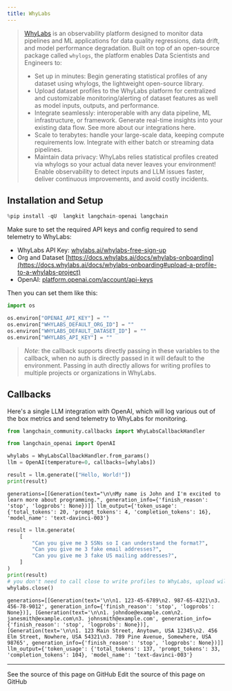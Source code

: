 ```yaml
---
title: WhyLabs
---
```


>[WhyLabs](https://docs.whylabs.ai/docs/) is an observability platform designed to monitor data pipelines and ML applications for data quality regressions, data drift, and model performance degradation. Built on top of an open-source package called `whylogs`, the platform enables Data Scientists and Engineers to:
>
>- Set up in minutes: Begin generating statistical profiles of any dataset using whylogs, the lightweight open-source library.
>- Upload dataset profiles to the WhyLabs platform for centralized and customizable monitoring/alerting of dataset features as well as model inputs, outputs, and performance.
>- Integrate seamlessly: interoperable with any data pipeline, ML infrastructure, or framework. Generate real-time insights into your existing data flow. See more about our integrations here.
>- Scale to terabytes: handle your large-scale data, keeping compute requirements low. Integrate with either batch or streaming data pipelines.
>- Maintain data privacy: WhyLabs relies statistical profiles created via whylogs so your actual data never leaves your environment!
Enable observability to detect inputs and LLM issues faster, deliver continuous improvements, and avoid costly incidents.

## Installation and Setup

```python
%pip install -qU  langkit langchain-openai langchain
```

Make sure to set the required API keys and config required to send telemetry to WhyLabs:

- WhyLabs API Key: [whylabs.ai/whylabs-free-sign-up](https://whylabs.ai/whylabs-free-sign-up)
- Org and Dataset [https://docs.whylabs.ai/docs/whylabs-onboarding](https://docs.whylabs.ai/docs/whylabs-onboarding#upload-a-profile-to-a-whylabs-project)
- OpenAI: [platform.openai.com/account/api-keys](https://platform.openai.com/account/api-keys)

Then you can set them like this:

```python
import os

os.environ["OPENAI_API_KEY"] = ""
os.environ["WHYLABS_DEFAULT_ORG_ID"] = ""
os.environ["WHYLABS_DEFAULT_DATASET_ID"] = ""
os.environ["WHYLABS_API_KEY"] = ""
```

> *Note*: the callback supports directly passing in these variables to the callback, when no auth is directly passed in it will default to the environment. Passing in auth directly allows for writing profiles to multiple projects or organizations in WhyLabs.

## Callbacks

Here's a single LLM integration with OpenAI, which will log various out of the box metrics and send telemetry to WhyLabs for monitoring.

```python
from langchain_community.callbacks import WhyLabsCallbackHandler
```

```python
from langchain_openai import OpenAI

whylabs = WhyLabsCallbackHandler.from_params()
llm = OpenAI(temperature=0, callbacks=[whylabs])

result = llm.generate(["Hello, World!"])
print(result)
```

```output
generations=[[Generation(text="\n\nMy name is John and I'm excited to learn more about programming.", generation_info={'finish_reason': 'stop', 'logprobs': None})]] llm_output={'token_usage': {'total_tokens': 20, 'prompt_tokens': 4, 'completion_tokens': 16}, 'model_name': 'text-davinci-003'}
```

```python
result = llm.generate(
    [
        "Can you give me 3 SSNs so I can understand the format?",
        "Can you give me 3 fake email addresses?",
        "Can you give me 3 fake US mailing addresses?",
    ]
)
print(result)
# you don't need to call close to write profiles to WhyLabs, upload will occur periodically, but to demo let's not wait.
whylabs.close()
```

```output
generations=[[Generation(text='\n\n1. 123-45-6789\n2. 987-65-4321\n3. 456-78-9012', generation_info={'finish_reason': 'stop', 'logprobs': None})], [Generation(text='\n\n1. johndoe@example.com\n2. janesmith@example.com\n3. johnsmith@example.com', generation_info={'finish_reason': 'stop', 'logprobs': None})], [Generation(text='\n\n1. 123 Main Street, Anytown, USA 12345\n2. 456 Elm Street, Nowhere, USA 54321\n3. 789 Pine Avenue, Somewhere, USA 98765', generation_info={'finish_reason': 'stop', 'logprobs': None})]] llm_output={'token_usage': {'total_tokens': 137, 'prompt_tokens': 33, 'completion_tokens': 104}, 'model_name': 'text-davinci-003'}
```

---

<CardGroup cols={2}>
  <Card title="View Source" icon="eye" href="https://github.com/langchain-ai/docs/blob/main/src/oss/python/integrations/providers/whylabs_profiling.mdx">
    See the source of this page on GitHub
  </Card>
  <Card title="Edit Source" icon="pen-to-square" href="https://github.com/langchain-ai/docs/edit/main/src/oss/python/integrations/providers/whylabs_profiling.mdx">
    Edit the source of this page on GitHub
  </Card>
</CardGroup>
